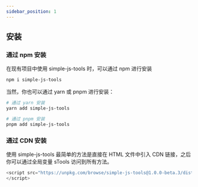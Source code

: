 ```yaml
---
sidebar_position: 1
---
```


## 安装

### 通过 npm 安装
在现有项目中使用 simple-js-tools 时，可以通过 npm 进行安装
```bash
npm i simple-js-tools
```
当然，你也可以通过 yarn 或 pnpm 进行安装：
```bash
# 通过 yarn 安装
yarn add simple-js-tools

# 通过 pnpm 安装
pnpm add simple-js-tools
```


### 通过 CDN 安装
使用 simple-js-tools 最简单的方法是直接在 HTML 文件中引入 CDN 链接，之后你可以通过全局变量 sTools 访问到所有方法。

```javascript
<script src="https://unpkg.com/browse/simple-js-tools@1.0.0-beta.3/dist/simple-js-tools.js">
</script>
```